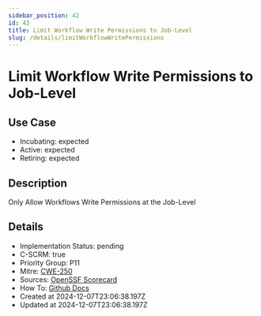 ```yaml
---
sidebar_position: 42
id: 43
title: Limit Workflow Write Permissions to Job-Level
slug: /details/limitWorkflowWritePermissions
---
```


# Limit Workflow Write Permissions to Job-Level

## Use Case
- Incubating: expected
- Active: expected
- Retiring: expected

## Description

Only Allow Workflows Write Permissions at the Job-Level

## Details
- Implementation Status: pending
- C-SCRM: true
- Priority Group: P11
- Mitre: [CWE-250](https://cwe.mitre.org/data/definitions/250.html)
- Sources: [OpenSSF Scorecard](https://github.com/ossf/scorecard/blob/main/docs/checks.md#token-permissions)
- How To: [Github Docs](https://docs.github.com/en/actions/using-workflows/workflow-syntax-for-github-actions#permissions)
- Created at 2024-12-07T23:06:38.197Z
- Updated at 2024-12-07T23:06:38.197Z

